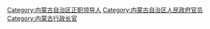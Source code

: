 [[Category:内蒙古自治区正职领导人|Category:内蒙古自治区正职领导人]]
[[Category:内蒙古自治区人民政府官员|Category:内蒙古自治区人民政府官员]]
[[Category:内蒙古行政长官|Category:内蒙古行政长官]]